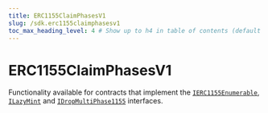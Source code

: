 ---
title: ERC1155ClaimPhasesV1
slug: /sdk.erc1155claimphasesv1
toc_max_heading_level: 4 # Show up to h4 in table of contents (default is up to h3)
---

# ERC1155ClaimPhasesV1

Functionality available for contracts that implement the
[`IERC1155Enumerable`](/contracts/IERC1155Enumerable),
[`ILazyMint`](/contracts/ILazyMint) and
[`IDropMultiPhase1155`](/contracts/IDropMultiPhase1155)
interfaces.
